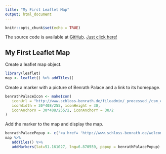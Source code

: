 ```yaml
---
title: "My First Leaflet Map"
output: html_document
---
```


```r
knitr::opts_chunk$set(echo = TRUE)
```
The source code is available at [GitHub](https://github.com/Krysek/Coursera-Data-Science-Specialization-Developing-Data-Products-Week-2-Assignment). [Just click here!](https://github.com/Krysek/Coursera-Data-Science-Specialization-Developing-Data-Products-Week-2-Assignment)

## My First Leaflet Map
Create a leaflet map object.
```r
library(leaflet)
map <- leaflet() %>% addTiles()

```

Create a marker with a picture of Benrath Palace and a link to its homepage.
```r
benrathPalaceIcon <- makeIcon(
   iconUrl = "http://www.schloss-benrath.de/fileadmin/_processed_/csm_corps-de-logis-blumen_2e04b2b859.jpg",
   iconWidth = 30*408/255, iconHeight = 30,
   iconAnchorX = 30*408/255/2, iconAnchorY = 30/2
)
```

Add the marker to the map and display the map.
```r
benrathPalacePopup <- c("<a href= 'http://www.schloss-benrath.de/welcome/?L=1' >Benrath Palace<br><img src='http://www.schloss-benrath.de/fileadmin/_processed_/csm_corps-de-logis-blumen_2e04b2b859.jpg' width='210' height='132'  alt='Foto Corps de Logis' title='Foto Corps de Logi'></a>")
map %>%
   addTiles() %>%
   addMarkers(lat=51.161027, lng=6.870550, popup = benrathPalacePopup)
```